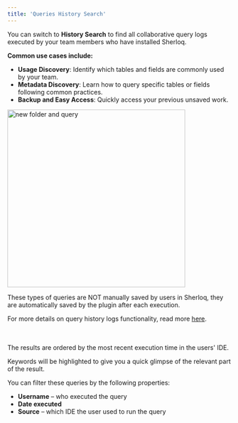 ```yaml
---
title: 'Queries History Search'
---
```


You can switch to **History Search** to find all collaborative query logs executed by your team members who have installed Sherloq.


**Common use cases include:**

- **Usage Discovery**: Identify which tables and fields are commonly used by your team.
- **Metadata Discovery**: Learn how to query specific tables or fields following common practices.
- **Backup and Easy Access**: Quickly access your previous unsaved work.

<img src="/images/query_history_search.png" 
   alt = "new folder and query"
   width="400" />


<Note>
These types of queries are NOT manually saved by users in Sherloq, they are automatically saved by the plugin after each execution.
</Note>



<Note> For more details on query history logs functionality, read more [here](/queryhistory).</Note>

<br></br>
The results are ordered by the most recent execution time in the users' IDE.

Keywords will be highlighted to give you a quick glimpse of the relevant part of the result.

You can filter these queries by the following properties:

- **Username** – who executed the query
- **Date executed**
- **Source** – which IDE the user used to run the query